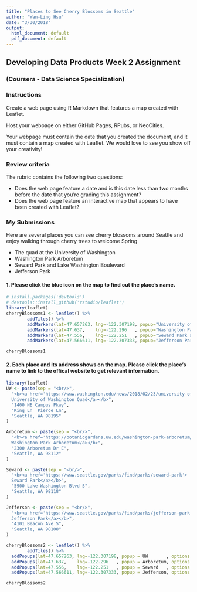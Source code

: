 ```yaml
---
title: "Places to See Cherry Blossoms in Seattle"
author: "Wan-Ling Hsu"
date: "3/30/2018"
output:
  html_document: default
  pdf_document: default
---
```

## Developing Data Products Week 2 Assignment 
### (Coursera - Data Science Specialization) 
### Instructions
Create a web page using R Markdown that features a map created with Leaflet.

Host your webpage on either GitHub Pages, RPubs, or NeoCities.

Your webpage must contain the date that you created the document, and it must contain a map created with Leaflet. We would love to see you show off your creativity!

### Review criteria

The rubric contains the following two questions:

- Does the web page feature a date and is this date less than two months before the date that you’re grading this assignment?
- Does the web page feature an interactive map that appears to have been created with Leaflet?

### My Submissions

Here are several places you can see cherry blossoms around Seattle and enjoy walking through cherry trees to welcome Spring

* The quad at the University of Washington
* Washington Park Arboretum 
* Seward Park and Lake Washington Boulevard
* Jefferson Park

#### 1. Please click the blue icon on the map to find out the place's name.
```r
# install.packages('devtools')
# devtools::install_github('rstudio/leaflet')
library(leaflet)
cherryBlossoms1 <- leaflet() %>%
        addTiles() %>%
        addMarkers(lat=47.657263, lng=-122.307198, popup="University of Washington Quad") %>%
        addMarkers(lat=47.637,    lng=-122.296   , popup="Washington Park Arboretum") %>%
        addMarkers(lat=47.556,    lng=-122.251   , popup="Seward Park and Lake Washington Boulevard") %>%
        addMarkers(lat=47.566611, lng=-122.307333, popup="Jefferson Park")

cherryBlossoms1

```


#### 2. Each place and its address shows on the map. Please click the place's name to link to the offical website to get relevant information. 
```r
library(leaflet)
UW <- paste(sep = "<br/>",
  "<b><a href='https://www.washington.edu/news/2018/02/23/university-of-washington-cherry-blossom-watch-2018/'>
  University of Washington Quad</a></b>",
  "1400 NE Campus Pkwy",
  "King Ln  Pierce Ln",
  "Seattle, WA 98195"
)

Arboretum <- paste(sep = "<br/>",
  "<b><a href='https://botanicgardens.uw.edu/washington-park-arboretum/visit/'>
  Washington Park Arboretum</a></b>",
  "2300 Arboretum Dr E",
  "Seattle, WA 98112"
)

Seward <- paste(sep = "<br/>",
  "<b><a href='https://www.seattle.gov/parks/find/parks/seward-park'>
  Seward Park</a></b>",
  "5900 Lake Washington Blvd S",
  "Seattle, WA 98118"
)

Jefferson <- paste(sep = "<br/>",
  "<b><a href='https://www.seattle.gov/parks/find/parks/jefferson-park'>
  Jefferson Park</a></b>",
  "4101 Beacon Ave S",
  "Seattle, WA 98108"
)

cherryBlossoms2 <- leaflet() %>%
        addTiles() %>%
  addPopups(lat=47.657263, lng=-122.307198, popup = UW       , options = popupOptions(closeButton = FALSE)) %>%
  addPopups(lat=47.637,    lng=-122.296   , popup = Arboretum, options = popupOptions(closeButton = FALSE)) %>%
  addPopups(lat=47.556,    lng=-122.251   , popup = Seward   , options = popupOptions(closeButton = FALSE)) %>%
  addPopups(lat=47.566611, lng=-122.307333, popup = Jefferson, options = popupOptions(closeButton = FALSE))

cherryBlossoms2
```
